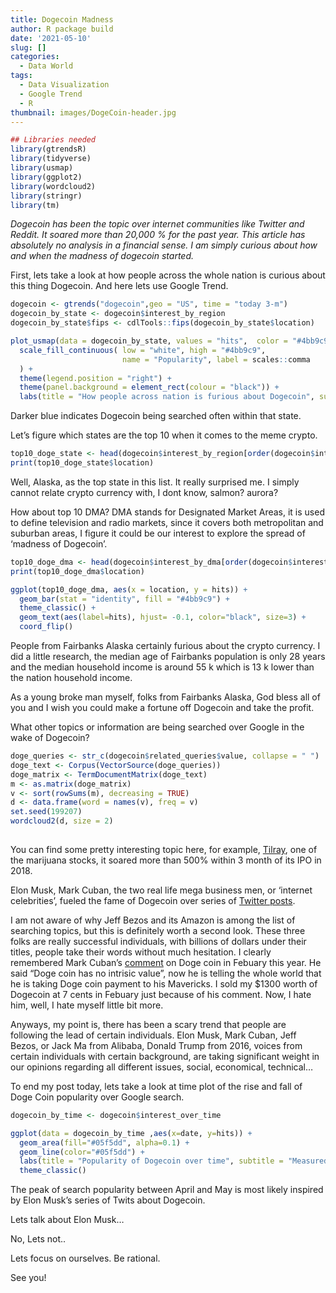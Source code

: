 ```yaml
---
title: Dogecoin Madness
author: R package build
date: '2021-05-10'
slug: []
categories:
  - Data World
tags:
  - Data Visualization
  - Google Trend
  - R
thumbnail: images/DogeCoin-header.jpg
---
```


```r
## Libraries needed
library(gtrendsR)
library(tidyverse)
library(usmap)
library(ggplot2)
library(wordcloud2)
library(stringr)
library(tm)
```

_Dogecoin has been the topic over internet communities like Twitter and Reddit. It soared more than 20,000 % for the past year. This article has absolutely no analysis in a financial sense. I am simply curious about how and when the madness of dogecoin started._

First, lets take a look at how people across the whole nation is curious about this thing Dogecoin. And here lets use Google Trend.

```r
dogecoin <- gtrends("dogecoin",geo = "US", time = "today 3-m") 
dogecoin_by_state <- dogecoin$interest_by_region
dogecoin_by_state$fips <- cdlTools::fips(dogecoin_by_state$location)

plot_usmap(data = dogecoin_by_state, values = "hits",  color = "#4bb9c9", labels=FALSE) + 
  scale_fill_continuous( low = "white", high = "#4bb9c9", 
                         name = "Popularity", label = scales::comma
  ) + 
  theme(legend.position = "right") + 
  theme(panel.background = element_rect(colour = "black")) + 
  labs(title = "How people across nation is furious about Dogecoin", subtitle = "Measured by Google Hits", caption = "Source: @Linear Fragility")
```

Darker blue indicates Dogecoin being searched often within that state.

Let's figure which states are the top 10 when it comes to the meme crypto.

```r
top10_doge_state <- head(dogecoin$interest_by_region[order(dogecoin$interest_by_region$hits, decreasing = TRUE), ], n = 10)
print(top10_doge_state$location)
```

Well, Alaska, as the top state in this list. It really surprised me. I simply cannot relate crypto currency with, I dont know, salmon? aurora? 

How about top 10 DMA? DMA stands for Designated Market Areas, it is used to define television and radio markets, since it covers both metropolitan and suburban areas, I figure it could be our interest to explore the spread of 'madness of Dogecoin'.

```r
top10_doge_dma <- head(dogecoin$interest_by_dma[order(dogecoin$interest_by_dma$hits, decreasing = TRUE), ], n = 10)
print(top10_doge_dma$location)

ggplot(top10_doge_dma, aes(x = location, y = hits)) +
  geom_bar(stat = "identity", fill = "#4bb9c9") +
  theme_classic() +
  geom_text(aes(label=hits), hjust= -0.1, color="black", size=3) + 
  coord_flip()
```

People from Fairbanks Alaska certainly furious about the crypto currency. I did a little research, the median age of Fairbanks population is only 28 years and the median household income is around 55 k which is 13 k lower than the nation household income. 

As a young broke man myself, folks from Fairbanks Alaska, God bless all of you and I wish you could make a fortune off Dogecoin and take the profit.

What other topics or information are being searched over Google in the wake of Dogecoin?

```r
doge_queries <- str_c(dogecoin$related_queries$value, collapse = " ")
doge_text <- Corpus(VectorSource(doge_queries))
doge_matrix <- TermDocumentMatrix(doge_text)
m <- as.matrix(doge_matrix)
v <- sort(rowSums(m), decreasing = TRUE)
d <- data.frame(word = names(v), freq = v)
set.seed(199207)
wordcloud2(d, size = 2)
                 
```

You can find some pretty interesting topic here, for example, [Tilray](https://finance.yahoo.com/quote/TLRY?.tsrc=applewf), one of the marijuana stocks, it soared more than 500% within 3 month of its IPO in 2018.

Elon Musk, Mark Cuban, the two real life mega business men, or 'internet celebrities', fueled the fame of Dogecoin over series of [Twitter posts](https://twitter.com/elonmusk).

I am not aware of why Jeff Bezos and its Amazon is among the list of searching topics, but this is definitely worth a second look. These three folks are really successful individuals, with billions of dollars under their titles, people take their words without much hesitation. I clearly remembered Mark Cuban's [comment](https://www.cnbc.com/2021/02/08/mark-cuban-cryptocurrency-dogecoin-doesnt-have-intrinsic-value.html) on Doge coin in Febuary this year. He said "Doge coin has no intrisic value", now he is telling the whole world that he is taking Doge coin payment to his Mavericks. I sold my $1300 worth of Dogecoin at 7 cents in Febuary just because of his comment.  Now, I hate him, well, I hate myself little bit more.

Anyways, my point is, there has been a scary trend that people are following the lead of certain individuals. Elon Musk, Mark Cuban, Jeff Bezos, or Jack Ma from Alibaba, Donald Trump from 2016, voices from certain individuals with certain background, are taking significant weight in our opinions regarding all different issues, social, economical, technical...


To end my post today, lets take a look at time plot of the rise and fall of Doge Coin popularity over Google search.

```r
dogecoin_by_time <- dogecoin$interest_over_time

ggplot(data = dogecoin_by_time ,aes(x=date, y=hits)) +
  geom_area(fill="#05f5dd", alpha=0.1) +
  geom_line(color="#05f5dd") +
  labs(title = "Popularity of Dogecoin over time", subtitle = "Measured by Google Hits", caption = "Source: @Linear Fragility") +
  theme_classic()

```

The peak of search popularity between April and May is most likely inspired by Elon Musk's series of Twits about Dogecoin. 

Lets talk about Elon Musk...

No, 
Lets not..

Lets focus on ourselves. Be rational. 

See you!



